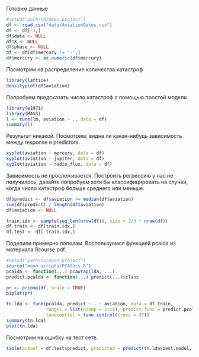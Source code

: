 
Готовим данные
```r
#setwd("path/to/moon_project")
df <- read.csv("data/AviationDates.csv")
df <- df[-1,]
df$date <- NULL
df$X <- NULL
df$phase <- NULL
df <- df[df$mercury != '-',]
df$mercury <- as.numeric(df$mercury)
```

Посмотрим на распределение количества катастроф

```r
library(lattice)
densityplot(df$aviation)
```

Попробуем предсказать число катастроф с помощью простой модели

```r
library(e1071)
library(MASS)
l <- tune(lm, aviation ~ ., data = df)
summary(l)
```

Результат никакой. Посмотрим, видна ли какая-нибудь зависимость между response и predictors.

```r
xyplot(aviation ~ mercury, data = df)
xyplot(aviation ~ jupiter, data = df)
xyplot(aviation ~ radio_flux, data = df)
```

Зависимость не прослеживается.
Построить регрессию у нас не получилось, давайте попробуем хотя бы классифицировать на случаи, когда число катастроф больше среднего или меньше.

```r
df$predict <- df$aviation >= median(df$aviation)
sum(df$predict) / length(df$aviation)
df$aviation <- NULL

train.idx <- sample(seq_len(nrow(df)), size = 2/3 * nrow(df))
df.train <- df[train.idx,]
df.test <- df[-train.idx,]
```

Поделили примерно пополам.
Воспользуемся функцией pcalda из материала Rcourse.pdf.

```r
#setwd("path/to/moon_project")
source("moon_scripts/PCAfncs.R")
pcalda <- function(...) pcawrap(lda, ...)
predict.pcalda <- function(...) predict(...)$class

pr <- prcomp(df, scale = TRUE)
biplot(pr)

tn.lda <- tune(pcalda, predict ~ . - aviation, data = df.train,
               ranges = list(ncomp = 1:10), predict.func = predict.pcalda,
               tunecontrol = tune.control(cross = 37))
summary(tn.lda)
plot(tn.lda)
```

Посмотрим на ошибку на тест сете.

```r
table(actual = df.test$predict, predicted = predict(tn.lda$best.model, df.test)$class)
```
